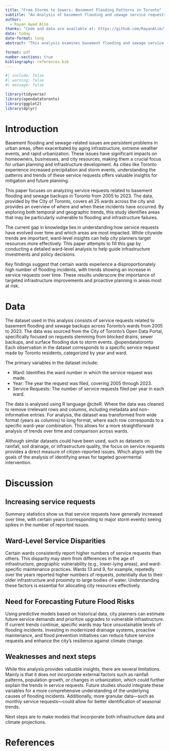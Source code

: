 ```yaml
---
title: "From Storms to Sewers: Basement Flooding Patterns in Toronto"
subtitle: "An Analysis of basement flooding and sewage service requests across Toronto Wards from 2005 to 2023."
author: 
  - Rayan Awad Alim
thanks: "Code and data are available at: https://github.com/RayanAlim/Toronto_flooding_analysis"
date: today
date-format: long
abstract: "This analysis examines basement flooding and sewage service requests across Toronto wards from 2005 to 2023. The study identifies long-term trends and highlights ward-level variations in service requests, providing a clearer picture of which areas are most affected by these issues. The findings emphasize the need for targeted urban planning and infrastructure improvements to mitigate future risks. This work offers valuable insights for city planners and policymakers to better allocate resources and prevent future flooding, in order to enhance urban resilience and prepardness."

format: pdf
number-sections: true
bibliography: references.bib
---
```


```r
#| include: false
#| warning: false
#| message: false

library(tidyverse)
library(opendatatoronto)
library(ggplot2)
library(dplyr)
```


# Introduction

Basement flooding and sewage-related issues are persistent problems in urban areas, often exacerbated by aging infrastructure, extreme weather events, and rapid urbanization. These issues have significant impacts on homeowners, businesses, and city resources, making them a crucial focus for urban planning and infrastructure development. As cities like Toronto experience increased precipitation and storm events, understanding the patterns and trends of these service requests offers valuable insights for mitigation and future planning.

This paper focuses on analyzing service requests related to basement flooding and sewage backups in Toronto from 2005 to 2023. The data, provided by the City of Toronto, covers all 25 wards across the city and provides an overview of where and when these incidents have occurred. By exploring both temporal and geographic trends, this study identifies areas that may be particularly vulnerable to flooding and infrastructure failures.

The current gap in knowledge lies in understanding how service requests have evolved over time and which areas are most impacted. While citywide trends are important, ward-level insights can help city planners target resources more effectively. This paper attempts to fill this gap by conducting a detailed ward-level analysis to help guide infrastructure investments and policy decisions.

Key findings suggest that certain wards experience a disproportionately high number of flooding incidents, with trends showing an increase in service requests over time. These results underscore the importance of targeted infrastructure improvements and proactive planning in areas most at risk.


# Data {#sec-data}

The dataset used in this analysis consists of service requests related to basement flooding and sewage backups across Toronto’s wards from 2005 to 2023. The data was sourced from the City of Toronto's Open Data Portal, specifically focused on requests stemming from blocked drains, sewer backups, and surface flooding due to storm events. @opendatatoronto  Each observation in the dataset corresponds to a specific service request made by Toronto residents, categorized by year and ward.

The primary variables in the dataset include:

- Ward: Identifies the ward number in which the service request was made.
- Year: The year the request was filed, covering 2005 through 2023.
- Service Requests: The number of service requests filed per year in each ward.

The data is analysed using R language @citeR. Where the data was cleaned to remove irrelevant rows and columns, including metadata and non-informative entries. For analysis, the dataset was transformed from wide format (years as columns) to long format, where each row corresponds to a specific ward-year combination. This allows for a more straightforward analysis of trends over time and comparison across wards.

Although similar datasets could have been used, such as datasets on rainfall, soil drainage, or infrastructure quality, the focus on service requests provides a direct measure of citizen-reported issues. Which aligns with the goals of the analysis of identifying areas for tageted govermental intervention. 

# Discussion

## Increasing service requests

Summary statistics show us that service requests have generally increased over time, with certain years (corresponding to major storm events) seeing spikes in the number of reported issues.

## Ward-Level Service Disparities

Certain wards consistently report higher numbers of service requests than others. This disparity may stem from differences in the age of infrastructure, geographic vulnerability (e.g., lower-lying areas), and ward-specific maintenance practices. Wards 13 and 9, for example, repetedly over the years reported higher numbers of requests, potentially due to their older infrastructure and proximity to large bodies of water. Understanding these factors is essential for allocating city resources effectively.

## Need for Forecasting Future Flood Risks

Using predictive models based on historical data, city planners can estimate future service demands and prioritize upgrades to vulnerable infrastructure. If current trends continue, specific wards may face unsustainable levels of flooding incidents. Investing in modernized drainage systems, proactive maintenance, and flood prevention initiatives can reduce future service requests and enhance the city’s resilience against climate change.

## Weaknesses and next steps

While this analysis provides valuable insights, there are several limitations. Mainly is that it does not incorporate external factors such as rainfall patterns, population growth, or changes in urbanization, which could further explain the trends in service requests. Future studies should integrate these variables for a more comprehensive understanding of the underlying causes of flooding incidents. Additionally, more granular data—such as monthly service requests—could allow for better identification of seasonal trends. 

Next steps are to make models that incorporate both infrastructure data and climate projections.

\newpage


# References


